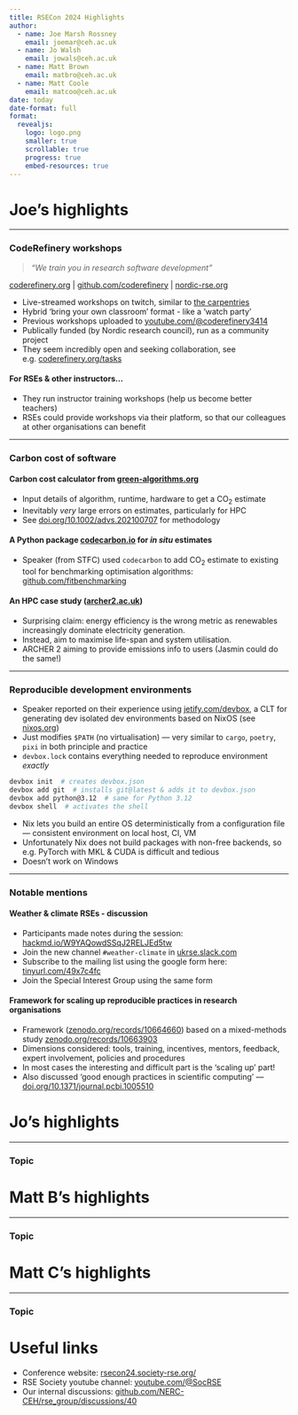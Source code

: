 ```yaml
---
title: RSECon 2024 Highlights
author:
  - name: Joe Marsh Rossney
    email: joemar@ceh.ac.uk
  - name: Jo Walsh
    email: jowals@ceh.ac.uk
  - name: Matt Brown
    email: matbro@ceh.ac.uk
  - name: Matt Coole
    email: matcoo@ceh.ac.uk
date: today
date-format: full
format: 
  revealjs:
    logo: logo.png
    smaller: true
    scrollable: true
    progress: true
    embed-resources: true
---
```


# Joe's highlights

* * * 

### CodeRefinery workshops

> _"We train you in research software development"_

[coderefinery.org](https://coderefinery.org) | [github.com/coderefinery](https://github.com/coderefinery) | [nordic-rse.org](https://nordic-rse.org/)

- Live-streamed workshops on twitch, similar to [the carpentries](https://carpentries.org/index.html)
- Hybrid 'bring your own classroom' format - like a 'watch party'
- Previous workshops uploaded to [youtube.com/\@coderefinery3414](https://www.youtube.com/\@coderefinery3414)
- Publically funded (by Nordic research council), run as a community project
- They seem incredibly open and seeking collaboration, see e.g. [coderefinery.org/tasks](https://coderefinery.org/tasks/)

#### For RSEs & other instructors...

- They run instructor training workshops (help us become better teachers)
- RSEs could provide workshops via their platform, so that our colleagues at other organisations can benefit

* * * 

### Carbon cost of software

#### Carbon cost calculator from [green-algorithms.org](https://www.green-algorithms.org/)

- Input details of algorithm, runtime, hardware to get a CO~2~ estimate
- Inevitably _very_ large errors on estimates, particularly for HPC
- See [doi.org/10.1002/advs.202100707](https://onlinelibrary.wiley.com/doi/10.1002/advs.202100707) for methodology

#### A Python package [codecarbon.io](https://codecarbon.io) for _in situ_ estimates

- Speaker (from STFC) used `codecarbon` to add CO~2~ estimate to existing tool for benchmarking optimisation algorithms: [github.com/fitbenchmarking](https://github.com/fitbenchmarking/fitbenchmarking)

#### An HPC case study ([archer2.ac.uk](https://www.archer2.ac.uk/))

- Surprising claim: energy efficiency is the wrong metric as renewables increasingly dominate electricity generation. 
- Instead, aim to maximise life-span and system utilisation.
- ARCHER 2 aiming to provide emissions info to users (Jasmin could do the same!)

* * * 

### Reproducible development environments

- Speaker reported on their experience using [jetify.com/devbox](https://www.jetify.com/devbox), a CLT for generating dev isolated dev environments based on NixOS (see [nixos.org](https://nixos.org/))
- Just modifies `$PATH` (no virtualisation) --- very similar to `cargo`, `poetry`, `pixi` in both principle and practice
- `devbox.lock` contains everything needed to reproduce environment _exactly_

```sh
devbox init  # creates devbox.json
devbox add git  # installs git@latest & adds it to devbox.json
devbox add python@3.12  # same for Python 3.12
devbox shell  # activates the shell
```

- Nix lets you build an entire OS deterministically from a configuration file --- consistent environment on local host, CI, VM
- Unfortunately Nix does not build packages with non-free backends, so e.g. PyTorch with MKL & CUDA is difficult and tedious
- Doesn't work on Windows

* * *

### Notable mentions

#### Weather & climate RSEs - discussion

- Participants made notes during the session: [hackmd.io/W9YAQowdSSqJ2RELJEd5tw](https://hackmd.io/W9YAQowdSSqJ2RELJEd5tw)
- Join the new channel `#weather-climate` in [ukrse.slack.com](https://ukrse.slack.com/)
- Subscribe to the mailing list using the google form here: [tinyurl.com/49x7c4fc](https://tinyurl.com/49x7c4fc)
- Join the Special Interest Group using the same form

#### Framework for scaling up reproducible practices in research organisations

- Framework ([zenodo.org/records/10664660](https://zenodo.org/records/10664660)) based on a mixed-methods study [zenodo.org/records/10663903](https://zenodo.org/records/10663903) 
- Dimensions considered: tools, training, incentives, mentors, feedback, expert involvement, policies and procedures
- In most cases the interesting and difficult part is the 'scaling up' part!
- Also discussed 'good enough practices in scientific computing' --- [doi.org/10.1371/journal.pcbi.1005510](https://doi.org/10.1371/journal.pcbi.1005510)

<!-- and suggested interventions from [bioRxiv 2022.12.08.519666](https://www.biorxiv.org/content/10.1101/2022.12.08.519666v1) -->


# Jo's highlights

* * *

### Topic


# Matt B's highlights

* * *

### Topic


# Matt C's highlights

* * *

### Topic


# Useful links

- Conference website: [rsecon24.society-rse.org/](https://rsecon24.society-rse.org/)
- RSE Society youtube channel: [youtube.com/@SocRSE](https://www.youtube.com/@SocRSE/)
- Our internal discussions: [github.com/NERC-CEH/rse_group/discussions/40](https://github.com/NERC-CEH/rse_group/discussions/40)
